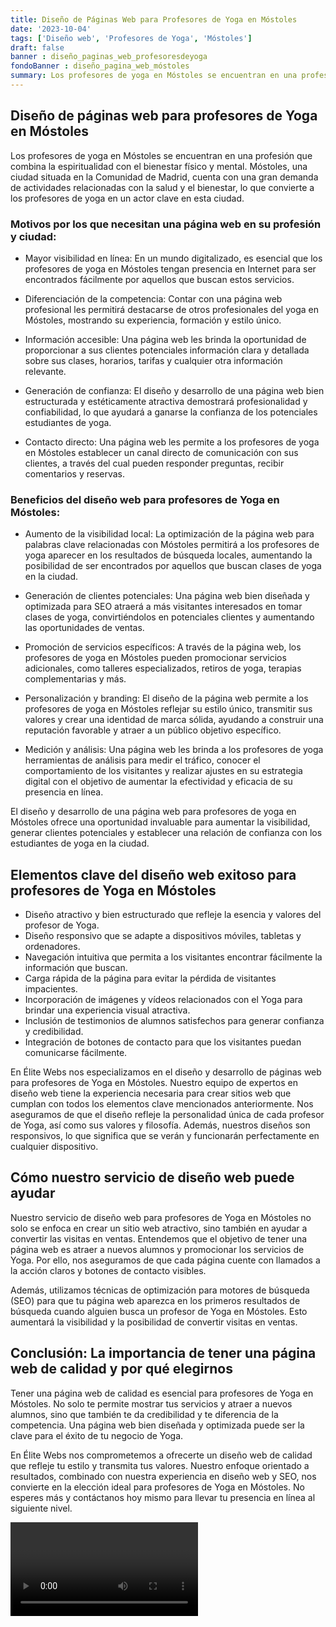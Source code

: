 ```yaml
---
title: Diseño de Páginas Web para Profesores de Yoga en Móstoles
date: '2023-10-04'
tags: ['Diseño web', 'Profesores de Yoga', 'Móstoles']
draft: false
banner : diseño_paginas_web_profesoresdeyoga
fondoBanner : diseño_pagina_web_móstoles
summary: Los profesores de yoga en Móstoles se encuentran en una profesión que combina la espiritualidad con el bienestar físico y mental. Móstoles, una ciudad situada en la Comunidad de Madrid, cuenta con una gran demanda de actividades relacionadas con la salud y el bienestar, lo que convierte a los profesores de yoga en un actor clave en esta ciudad.
---
```


## Diseño de páginas web para profesores de Yoga en Móstoles

Los profesores de yoga en Móstoles se encuentran en una profesión que combina la espiritualidad con el bienestar físico y mental. Móstoles, una ciudad situada en la Comunidad de Madrid, cuenta con una gran demanda de actividades relacionadas con la salud y el bienestar, lo que convierte a los profesores de yoga en un actor clave en esta ciudad.

### Motivos por los que necesitan una página web en su profesión y ciudad:

- Mayor visibilidad en línea: En un mundo digitalizado, es esencial que los profesores de yoga en Móstoles tengan presencia en Internet para ser encontrados fácilmente por aquellos que buscan estos servicios.

- Diferenciación de la competencia: Contar con una página web profesional les permitirá destacarse de otros profesionales del yoga en Móstoles, mostrando su experiencia, formación y estilo único.

- Información accesible: Una página web les brinda la oportunidad de proporcionar a sus clientes potenciales información clara y detallada sobre sus clases, horarios, tarifas y cualquier otra información relevante.

- Generación de confianza: El diseño y desarrollo de una página web bien estructurada y estéticamente atractiva demostrará profesionalidad y confiabilidad, lo que ayudará a ganarse la confianza de los potenciales estudiantes de yoga.

- Contacto directo: Una página web les permite a los profesores de yoga en Móstoles establecer un canal directo de comunicación con sus clientes, a través del cual pueden responder preguntas, recibir comentarios y reservas.

### Beneficios del diseño web para profesores de Yoga en Móstoles:

- Aumento de la visibilidad local: La optimización de la página web para palabras clave relacionadas con Móstoles permitirá a los profesores de yoga aparecer en los resultados de búsqueda locales, aumentando la posibilidad de ser encontrados por aquellos que buscan clases de yoga en la ciudad.

- Generación de clientes potenciales: Una página web bien diseñada y optimizada para SEO atraerá a más visitantes interesados en tomar clases de yoga, convirtiéndolos en potenciales clientes y aumentando las oportunidades de ventas.

- Promoción de servicios específicos: A través de la página web, los profesores de yoga en Móstoles pueden promocionar servicios adicionales, como talleres especializados, retiros de yoga, terapias complementarias y más.

- Personalización y branding: El diseño de la página web permite a los profesores de yoga en Móstoles reflejar su estilo único, transmitir sus valores y crear una identidad de marca sólida, ayudando a construir una reputación favorable y atraer a un público objetivo específico.

- Medición y análisis: Una página web les brinda a los profesores de yoga herramientas de análisis para medir el tráfico, conocer el comportamiento de los visitantes y realizar ajustes en su estrategia digital con el objetivo de aumentar la efectividad y eficacia de su presencia en línea.

El diseño y desarrollo de una página web para profesores de yoga en Móstoles ofrece una oportunidad invaluable para aumentar la visibilidad, generar clientes potenciales y establecer una relación de confianza con los estudiantes de yoga en la ciudad.

<GifSeo />

<Cta />

## Elementos clave del diseño web exitoso para profesores de Yoga en Móstoles

- Diseño atractivo y bien estructurado que refleje la esencia y valores del profesor de Yoga.
- Diseño responsivo que se adapte a dispositivos móviles, tabletas y ordenadores.
- Navegación intuitiva que permita a los visitantes encontrar fácilmente la información que buscan.
- Carga rápida de la página para evitar la pérdida de visitantes impacientes.
- Incorporación de imágenes y vídeos relacionados con el Yoga para brindar una experiencia visual atractiva.
- Inclusión de testimonios de alumnos satisfechos para generar confianza y credibilidad.
- Integración de botones de contacto para que los visitantes puedan comunicarse fácilmente.

En Élite Webs nos especializamos en el diseño y desarrollo de páginas web para profesores de Yoga en Móstoles. Nuestro equipo de expertos en diseño web tiene la experiencia necesaria para crear sitios web que cumplan con todos los elementos clave mencionados anteriormente. Nos aseguramos de que el diseño refleje la personalidad única de cada profesor de Yoga, así como sus valores y filosofía. Además, nuestros diseños son responsivos, lo que significa que se verán y funcionarán perfectamente en cualquier dispositivo.

## Cómo nuestro servicio de diseño web puede ayudar

Nuestro servicio de diseño web para profesores de Yoga en Móstoles no solo se enfoca en crear un sitio web atractivo, sino también en ayudar a convertir las visitas en ventas. Entendemos que el objetivo de tener una página web es atraer a nuevos alumnos y promocionar los servicios de Yoga. Por ello, nos aseguramos de que cada página cuente con llamados a la acción claros y botones de contacto visibles.

Además, utilizamos técnicas de optimización para motores de búsqueda (SEO) para que tu página web aparezca en los primeros resultados de búsqueda cuando alguien busca un profesor de Yoga en Móstoles. Esto aumentará la visibilidad y la posibilidad de convertir visitas en ventas.

## Conclusión: La importancia de tener una página web de calidad y por qué elegirnos

Tener una página web de calidad es esencial para profesores de Yoga en Móstoles. No solo te permite mostrar tus servicios y atraer a nuevos alumnos, sino que también te da credibilidad y te diferencia de la competencia. Una página web bien diseñada y optimizada puede ser la clave para el éxito de tu negocio de Yoga.

En Élite Webs nos comprometemos a ofrecerte un diseño web de calidad que refleje tu estilo y transmita tus valores. Nuestro enfoque orientado a resultados, combinado con nuestra experiencia en diseño web y SEO, nos convierte en la elección ideal para profesores de Yoga en Móstoles. No esperes más y contáctanos hoy mismo para llevar tu presencia en línea al siguiente nivel.

<Video />

<CtaBot job='Profesores de Yoga' city='Móstoles'/>

<Gmaps query='Móstoles+españa+maps' />